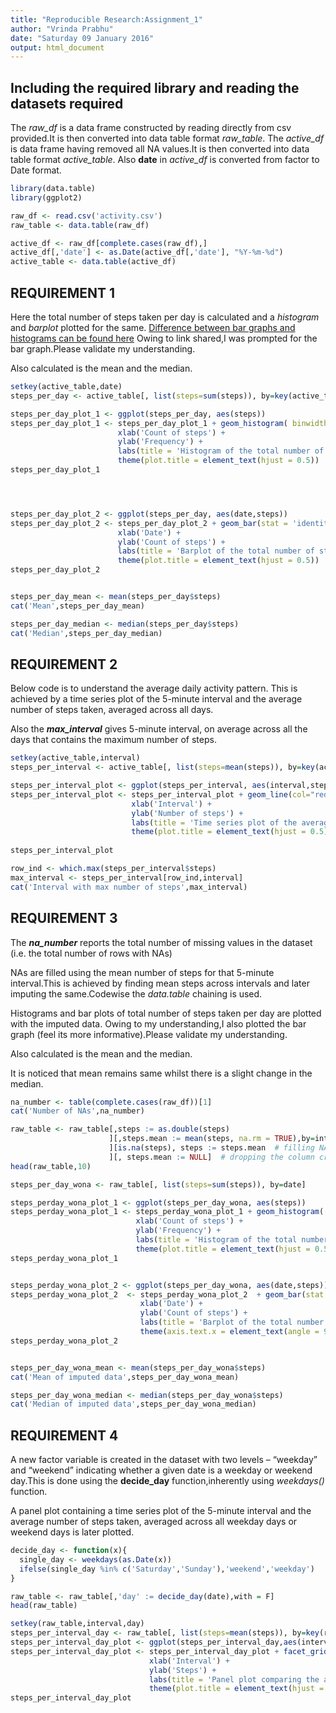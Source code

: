```yaml
---
title: "Reproducible Research:Assignment_1"
author: "Vrinda Prabhu"
date: "Saturday 09 January 2016"
output: html_document
---
```


## Including the required library and reading the datasets required

The *raw_df* is a data frame constructed by reading directly from csv provided.It is then converted into data table format *raw_table*.
The *active_df* is data frame having removed all NA values.It is then converted into data table format *active_table*.
Also **date** in *active_df* is converted from factor to Date format.

```r
library(data.table)
library(ggplot2)

raw_df <- read.csv('activity.csv')
raw_table <- data.table(raw_df)

active_df <- raw_df[complete.cases(raw_df),]
active_df[,'date'] <- as.Date(active_df[,'date'], "%Y-%m-%d")
active_table <- data.table(active_df)

```

## REQUIREMENT 1

Here the total number of steps taken per day is calculated and a *histogram* and *barplot* plotted for the same.
[Difference between bar graphs and histograms can be found here](http://stattrek.com/statistics/charts/histogram.aspx?Tutorial=AP)
Owing to link shared,I was prompted for the bar graph.Please validate my understanding.

Also calculated is the mean and the median.

```r
setkey(active_table,date)
steps_per_day <- active_table[, list(steps=sum(steps)), by=key(active_table)] 

steps_per_day_plot_1 <- ggplot(steps_per_day, aes(steps))
steps_per_day_plot_1 <- steps_per_day_plot_1 + geom_histogram( binwidth = 1000,col="red", fill="blue" ,alpha = .2) +
                        xlab('Count of steps') +
                        ylab('Frequency') +
                        labs(title = 'Histogram of the total number of steps taken each day') +
                        theme(plot.title = element_text(hjust = 0.5))
steps_per_day_plot_1




steps_per_day_plot_2 <- ggplot(steps_per_day, aes(date,steps))
steps_per_day_plot_2 <- steps_per_day_plot_2 + geom_bar(stat = 'identity', binwidth = 1000,col="red", fill="blue" ,alpha = .2)+
                        xlab('Date') +
                        ylab('Count of steps') +
                        labs(title = 'Barplot of the total number of steps taken each day') +
                        theme(plot.title = element_text(hjust = 0.5))
steps_per_day_plot_2


steps_per_day_mean <- mean(steps_per_day$steps)
cat('Mean',steps_per_day_mean)

steps_per_day_median <- median(steps_per_day$steps)
cat('Median',steps_per_day_median)

```


## REQUIREMENT 2

Below code is to understand the average daily activity pattern.
This is achieved by a time series plot of the 5-minute interval and the average number of steps taken, averaged across all days.

Also the **_max_interval_** gives 5-minute interval, on average across all the days that contains the maximum number of steps.

```r
setkey(active_table,interval)
steps_per_interval <- active_table[, list(steps=mean(steps)), by=key(active_table)] 

steps_per_interval_plot <- ggplot(steps_per_interval, aes(interval,steps))
steps_per_interval_plot <- steps_per_interval_plot + geom_line(col="red", size=0.4) +
                           xlab('Interval') +
                           ylab('Number of steps') +
                           labs(title = 'Time series plot of the average number of steps taken') +
                           theme(plot.title = element_text(hjust = 0.5))
                          
steps_per_interval_plot

row_ind <- which.max(steps_per_interval$steps)
max_interval <- steps_per_interval[row_ind,interval]
cat('Interval with max number of steps',max_interval)

```

## REQUIREMENT 3
The **_na_number_** reports the total number of missing values in the dataset (i.e. the total number of rows with NAs)

NAs are filled using the mean number of steps for that 5-minute interval.This is achieved by finding mean steps across intervals and later imputing the same.Codewise the *data.table* chaining is used.

Histograms and bar plots of total number of steps taken per day are plotted with the imputed data.
Owing to my understanding,I also plotted the bar graph (feel its more informative).Please validate my understanding.

Also calculated is the mean and the median.

It is noticed that mean remains same whilst there is a slight change in the median.

```r
na_number <- table(complete.cases(raw_df))[1]
cat('Number of NAs',na_number)

raw_table <- raw_table[,steps := as.double(steps)
                      ][,steps.mean := mean(steps, na.rm = TRUE),by=interval  # mean across interval
                      ][is.na(steps), steps := steps.mean  # filling NAs with calculated mean
                      ][, steps.mean := NULL]  # dropping the column created
head(raw_table,10)

steps_per_day_wona <- raw_table[, list(steps=sum(steps)), by=date] 

steps_perday_wona_plot_1 <- ggplot(steps_per_day_wona, aes(steps))
steps_perday_wona_plot_1 <- steps_perday_wona_plot_1 + geom_histogram( binwidth = 1000,col="red", fill="blue" ,alpha = .2) +
                            xlab('Count of steps') +
                            ylab('Frequency') +
                            labs(title = 'Histogram of the total number of steps taken each day\n after missing values are imputed') +            
                            theme(plot.title = element_text(hjust = 0.5))
steps_perday_wona_plot_1


steps_perday_wona_plot_2 <- ggplot(steps_per_day_wona, aes(date,steps))
steps_perday_wona_plot_2  <- steps_perday_wona_plot_2  + geom_bar(stat = 'identity', binwidth = 1000,col="red", fill="blue" ,alpha = .2)+
                             xlab('Date') +
                             ylab('Count of steps') +
                             labs(title = 'Barplot of the total number of steps taken each day') +
                             theme(axis.text.x = element_text(angle = 90, hjust = 1))
steps_perday_wona_plot_2 


steps_per_day_wona_mean <- mean(steps_per_day_wona$steps)
cat('Mean of imputed data',steps_per_day_wona_mean)

steps_per_day_wona_median <- median(steps_per_day_wona$steps)
cat('Median of imputed data',steps_per_day_wona_median)

```


## REQUIREMENT 4

A new factor variable is created in the dataset with two levels – “weekday” and “weekend” indicating whether a given date is a weekday or weekend day.This is done using the **decide_day** function,inherently using *weekdays()* function.

A panel plot containing a time series plot of the 5-minute interval and the average number of steps taken, averaged across all weekday days or weekend days is later plotted.

```r
decide_day <- function(x){
  single_day <- weekdays(as.Date(x))
  ifelse(single_day %in% c('Saturday','Sunday'),'weekend','weekday')
}

raw_table <- raw_table[,'day' := decide_day(date),with = F]
head(raw_table)

setkey(raw_table,interval,day)
steps_per_interval_day <- raw_table[, list(steps=mean(steps)), by=key(raw_table)] 
steps_per_interval_day_plot <- ggplot(steps_per_interval_day,aes(interval,steps)) + geom_line(col='red') 
steps_per_interval_day_plot <- steps_per_interval_day_plot + facet_grid(day ~ .) +
                               xlab('Interval') +
                               ylab('Steps') +
                               labs(title = 'Panel plot comparing the average number of steps taken\n per 5-minute interval across weekdays and weekends') +
                               theme(plot.title = element_text(hjust = 0.5))
steps_per_interval_day_plot

```
